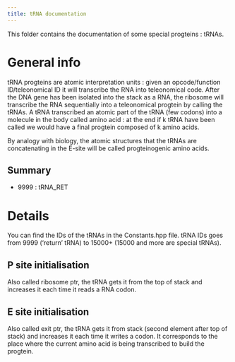 ```yaml
---
title: tRNA documentation
---
```


This folder contains the documentation of some special progteins : tRNAs.


# General info

tRNA progteins are atomic interpretation units : given an opcode/function ID/teleonomical ID it will transcribe the RNA into teleonomical code.
After the DNA gene has been isolated into the stack as a RNA, the ribosome will transcribe the RNA sequentially into a teleonomical progtein by calling the tRNAs.
A tRNA transcribed an atomic part of the tRNA (few codons) into a molecule in the body called amino acid : at the end if k tRNA have been called we would have a final progtein composed of k amino acids.

By analogy with biology, the atomic structures that the tRNAs are concatenating in the E-site will be called progteinogenic amino acids.

## Summary

* 9999 : tRNA_RET


# Details

You can find the IDs of the tRNAs in the Constants.hpp file.
tRNA IDs goes from 9999 ('return' tRNA) to 15000+ (15000 and more are special tRNAs).

## P site initialisation

Also called ribosome ptr, the tRNA gets it from the top of stack and increases it each time 
it reads a RNA codon.

## E site initialisation

Also called exit ptr, the tRNA gets it from stack (second element after top of stack) and increases 
it each time it writes a codon.
It corresponds to the place where the current amino acid is being transcribed to build the progtein.